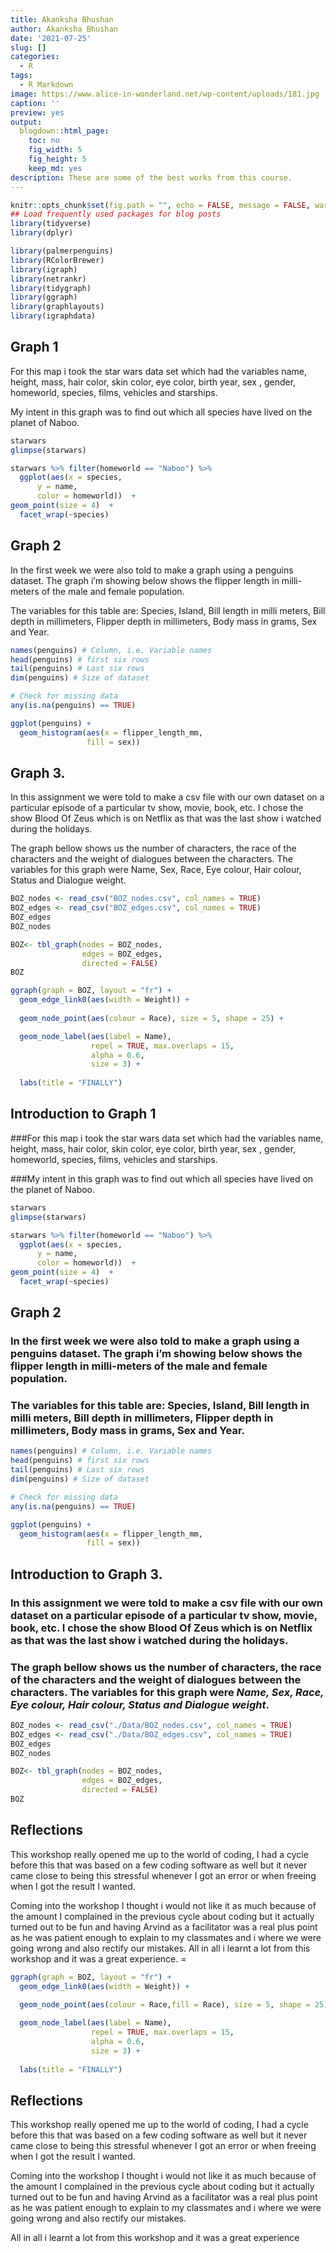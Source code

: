 ```yaml
---
title: Akanksha Bhushan
author: Akanksha Bhushan
date: '2021-07-25'
slug: []
categories:
  - R
tags:
  - R Markdown
image: https://www.alice-in-wonderland.net/wp-content/uploads/181.jpg
caption: ''
preview: yes
output:
  blogdown::html_page:
    toc: no
    fig_width: 5
    fig_height: 5
    keep_md: yes
description: These are some of the best works from this course.
---
```


```r
knitr::opts_chunk$set(fig.path = "", echo = FALSE, message = FALSE, warning = FALSE)
## Load frequently used packages for blog posts
library(tidyverse)
library(dplyr) 

library(palmerpenguins)
library(RColorBrewer)
library(igraph)
library(netrankr)
library(tidygraph)
library(ggraph)
library(graphlayouts)
library(igraphdata)
```

## Graph 1

 For this map i took the star wars data set which had the variables name, height, mass, hair color, skin color, eye color, birth year, sex , gender, homeworld, species, films, vehicles and starships.

 My intent in this graph was to find out which all species have lived on the planet of Naboo. 
 
```r
starwars
glimpse(starwars)
```


```r
starwars %>% filter(homeworld == "Naboo") %>%
  ggplot(aes(x = species,
      y = name,
      color = homeworld))  +  
geom_point(size = 4)  +
  facet_wrap(~species) 
```

## Graph 2

In the first week we were also told to make a graph using a penguins dataset. The graph i'm showing below shows the flipper length in milli-meters of the male and female population.

The variables for this table are: Species, Island, Bill length in milli meters, Bill depth in millimeters, Flipper depth in millimeters, Body mass in grams, Sex and Year.
 
```r
names(penguins) # Column, i.e. Variable names
head(penguins) # first six rows
tail(penguins) # Last six rows
dim(penguins) # Size of dataset

# Check for missing data
any(is.na(penguins) == TRUE)
```

```r
ggplot(penguins) + 
  geom_histogram(aes(x = flipper_length_mm,
                 fill = sex))
```

## Graph 3.

In this assignment we were told to make a csv file with our own dataset on a particular episode of a particular tv show, movie, book, etc. I chose the show Blood Of Zeus which is on Netflix as that was the last show i watched during the holidays. 

The graph bellow shows us the number of characters, the race of the characters and the weight of dialogues between the characters. The variables for this graph were Name, Sex, Race, Eye colour, Hair colour, Status and Dialogue weight.



```r
BOZ_nodes <- read_csv("BOZ_nodes.csv", col_names = TRUE)
BOZ_edges <- read_csv("BOZ_edges.csv", col_names = TRUE)
BOZ_edges
BOZ_nodes
```

```r
BOZ<- tbl_graph(nodes = BOZ_nodes, 
                edges = BOZ_edges, 
                directed = FALSE)
BOZ
```


```r
ggraph(graph = BOZ, layout = "fr") +
  geom_edge_link0(aes(width = Weight)) +
  
  geom_node_point(aes(colour = Race), size = 5, shape = 25) +

  geom_node_label(aes(label = Name),
                  repel = TRUE, max.overlaps = 15,
                  alpha = 0.6,
                  size = 3) +
  
  labs(title = "FINALLY")

```



## Introduction to Graph 1

###For this map i took the star wars data set which had the variables name, height, mass, hair color, skin color, eye color, birth year, sex , gender, homeworld, species, films, vehicles and starships.

###My intent in this graph was to find out which all species have lived on the planet of Naboo. 

```r
starwars
glimpse(starwars)
```

```r
starwars %>% filter(homeworld == "Naboo") %>%
  ggplot(aes(x = species,
      y = name,
      color = homeworld))  +  
geom_point(size = 4)  +
  facet_wrap(~species) 

```

## Graph 2

### In the first week we were also told to make a graph using a penguins dataset. The graph i'm showing below shows the flipper length in milli-meters of the male and female population.

### The variables for this table are: Species, Island, Bill length in milli meters, Bill depth in millimeters, Flipper depth in millimeters, Body mass in grams, Sex and Year.

```r

names(penguins) # Column, i.e. Variable names
head(penguins) # first six rows
tail(penguins) # Last six rows
dim(penguins) # Size of dataset

# Check for missing data
any(is.na(penguins) == TRUE)

```


```r
ggplot(penguins) + 
  geom_histogram(aes(x = flipper_length_mm,
                 fill = sex))
```

## Introduction to Graph 3.

### In this assignment we were told to make a csv file with our own dataset on a particular episode of a particular tv show, movie, book, etc. I chose the show **Blood Of Zeus** which is on Netflix as that was the last show i watched during the holidays. 

### The graph bellow shows us the number of characters, the race of the characters and the weight of dialogues between the characters. The variables for this graph were *Name, Sex, Race, Eye colour, Hair colour, Status and Dialogue weight*.


```r
BOZ_nodes <- read_csv("./Data/BOZ_nodes.csv", col_names = TRUE)
BOZ_edges <- read_csv("./Data/BOZ_edges.csv", col_names = TRUE)
BOZ_edges
BOZ_nodes

```

```r
BOZ<- tbl_graph(nodes = BOZ_nodes, 
                edges = BOZ_edges, 
                directed = FALSE)
BOZ
```

## Reflections

This workshop really opened me up to the world of coding, I had a cycle before this that was based on a few coding software as well but it never came close to being this stressful whenever I got an error or when freeing when I got the result I wanted. 

Coming into the workshop I thought i would not like it as much because of the amount I complained in the previous cycle about coding but it actually turned out to be fun and having Arvind as a facilitator was a real plus point as he was patient enough to explain to my classmates and i where we were going wrong and also rectify our mistakes. 
All in all i learnt a lot from this workshop and it was a great experience.
=

```r
ggraph(graph = BOZ, layout = "fr") +
  geom_edge_link0(aes(width = Weight)) +
  
  geom_node_point(aes(colour = Race,fill = Race), size = 5, shape = 25) +

  geom_node_label(aes(label = Name),
                  repel = TRUE, max.overlaps = 15,
                  alpha = 0.6,
                  size = 3) +
  
  labs(title = "FINALLY")
```

## Reflections
This workshop really opened me up to the world of coding, I had a cycle before this that was based on a few coding software as well but it never came close to being this stressful whenever I got an error or when freeing when I got the result I wanted. 

Coming into the workshop I thought i would not like it as much because of the amount I complained in the previous cycle about coding but it actually turned out to be fun and having Arvind as a facilitator was a real plus point as he was patient enough to explain to my classmates and i where we were going wrong and also rectify our mistakes. 

All in all i learnt a lot from this workshop and it was a great experience

